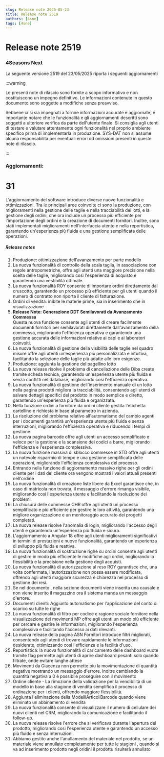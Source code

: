 ```yaml
---
slug: Release note 2025-05-23
title: Release note 2519
authors: [4sne]
tags: [4sne]
---
```


# Release note 2519

### 4Seasons Next

La seguente versione 2519 del 23/05/2025 riporta i seguenti aggiornamenti

:::warning

Le presenti note di rilascio sono fornite a scopo informativo e non costituiscono un impegno definitivo. Le informazioni contenute in questo documento sono soggette a modifiche senza preavviso.

Sebbene ci si sia impegnati a fornire informazioni accurate e aggiornate, è importante notare che le funzionalità e gli aggiornamenti descritti sono soggetti a ulteriore verifica da parte dell'utente finale.  Si consiglia agli utenti di testare e valutare attentamente ogni funzionalità nel proprio ambiente specifico prima di implementarla in produzione.
SYS-DAT non si assume alcuna responsabilità per eventuali errori od omissioni presenti in queste note di rilascio.

:::


<!-- truncate -->

### Aggiornamenti:        

#  31

L'aggiornamento del software introduce diverse nuove funzionalità e ottimizzazioni. Tra le principali aree coinvolte ci sono la produzione, con miglioramenti nella gestione delle taglie e nella tracciabilità dei lotti, e la gestione degli ordini, che ora include un processo più efficiente per l'importazione degli ordini e la creazione di documenti fornitori. Inoltre, sono stati implementati miglioramenti nell'interfaccia utente e nella reportistica, garantendo un'esperienza più fluida e una gestione semplificata delle operazioni.


##### Release notes

1. Produzione: ottimizzazione dell'avanzamento per parte modello 
1. La nuova funzionalità di controllo della scala taglia, in associazione con regole antropometriche, offre agli utenti una maggiore precisione nella scelta delle taglie, migliorando così l'esperienza di acquisto e garantendo una vestibilità ottimale.
1. La nuova funzionalità ROY consente di importare ordini direttamente dal cruscotto, garantendo un processo più efficiente per gli utenti quando il numero di contratto non riporta il cliente di fatturazione.
1. Ordini di vendita: inibite le materie prime, sia in inserimento che in visualizzazione&nbsp; 
1. **Release Note: Generazione DDT Semilavorati da Avanzamento Commessa**  
Questa nuova funzione consente agli utenti di creare facilmente documenti fornitori per semilavorati direttamente dall'avanzamento della commessa, migliorando l'efficienza operativa e garantendo una gestione accurata delle informazioni relative ai capi e ai laboratori coinvolti.
1. La nuova funzionalità di gestione della visibilità delle taglie nel quadro misure offre agli utenti un'esperienza più personalizzata e intuitiva, facilitando la selezione delle taglie più adatte alle loro esigenze.
1. Produzione: aggiunta la gestione del pagellino lotto 
1. La nuova release risolve il problema di cancellazione delle Diba create tramite scheda tecnica, garantendo un'esperienza utente più fluida e senza conflitti nel database, migliorando così l'efficienza operativa.
1. La nuova funzionalità di gestione dell'inserimento manuale di un lotto nella pagina prodotti migliora la tracciabilità, consentendo agli utenti di salvare dettagli specifici del prodotto in modo semplice e diretto, garantendo un'esperienza più fluida e organizzata.
1. Nella funzione ordini a fornitore da ordini cliente gestita l'etichetta cartellino e richiesta in base al parametro in azienda.  
1. La risoluzione del problema relativo all'automatismo del cambio agenti per i documenti garantirà un'esperienza utente più fluida e senza interruzioni, migliorando l'efficienza operativa e riducendo i tempi di gestione.
1. La nuova pagina barcode offre agli utenti un accesso semplificato e veloce per la gestione e la scansione dei codici a barre, migliorando l'efficienza e l'esperienza complessiva.
1. La nuova funzione massiva di sblocco commesse in STD offre agli utenti un notevole risparmio di tempo e una gestione semplificata delle operazioni, migliorando l'efficienza complessiva del processo.
1. Entrando nella funzione di aggiornamento massivo righe per gli ordini cliente per i dati del cliente ora vengono mostrati i valori attuali presenti nell'ordine 
1. La nuova funzionalità di creazione liste libere da Excel garantisce che, in caso di matricola non trovata, il messaggio d'errore rimanga visibile, migliorando così l'esperienza utente e facilitando la risoluzione dei problemi.
1. La chiusura delle commesse CHR offre agli utenti un processo semplificato e più efficiente per gestire le loro attività, garantendo una migliore organizzazione e un monitoraggio accurato dei progetti completati.
1. La nuova release risolve l'anomalia di login, migliorando l'accesso degli utenti e garantendo un'esperienza più fluida e sicura.
1. L'aggiornamento a Angular 18 offre agli utenti miglioramenti significativi in termini di prestazioni e nuove funzionalità, garantendo un'esperienza di sviluppo più fluida e reattiva.
1. La nuova funzionalità di sostituzione righe su ordini consente agli utenti di gestire in modo più efficiente le modifiche agli ordini, migliorando la flessibilità e la precisione nella gestione degli acquisti.
1. La nuova funzionalità di autorizzazione al reso ROY garantisce che, una volta confermata, l'autorizzazione non possa essere modificata, offrendo agli utenti maggiore sicurezza e chiarezza nel processo di gestione dei resi.
1. Se nel documento , nella sezione documenti viene inserita una causale e non viene inserito il magazzino ora il sistema manda un messaggio d'errore.&nbsp;
1. Documenti clienti: Aggiunto automatismo per l'applicazione del conto di scarico su tutte le righe 
1. La nuova funzionalità di filtro per codice e ragione sociale fornitore nella visualizzazione dei movimenti MP offre agli utenti un modo più efficiente per cercare e gestire le informazioni, migliorando l'esperienza complessiva e facilitando l'accesso ai dati rilevanti.
1. La nuova release della pagina ASN Fornitori introduce filtri migliorati, consentendo agli utenti di trovare rapidamente le informazioni desiderate, ottimizzando così l'efficienza e la facilità d'uso.
1. Reportistica: la nuova funzionalità di caricamento delle dashboard vuote tramite flag permette agli utenti di aprire dashboard pesanti solo quando filtrate, onde evitare lunghe attese 
1. Movimenti da Giacenza non permette piu la movimentazione di quantità negative mostrando un messaggio d'errore. Inoltre cambiando la quantità negativa a 0 è possibile proseguire con il movimento 
1. Ordine cliente - La rimozione della validazione per la vendibilità di un modello in base alla stagione di vendita semplifica il processo di ordinazione per i clienti, offrendo maggiore flessibilità. 
1. Aggiunta l'eliminazione della ModelliArticoliBarcode quando viene eliminato un abbinamento di vendita 
1. La nuova funzionalità consente di visualizzare il numero di cellulare dei nuovi clienti nel CRM, migliorando la comunicazione e facilitando il follow-up.
1. La nuova release risolve l'errore che si verificava durante l'apertura del prodotto, migliorando così l'esperienza utente e garantendo un accesso più fluido e senza interruzioni.
1. Abbiamo gestito anche l'anullamento del materiale nel prodotto, se un materiale viene annullato completamente per tutte le stagioni , quando si va ad inserimento prodotto negli oridini il prodottu risulterà annullato 

